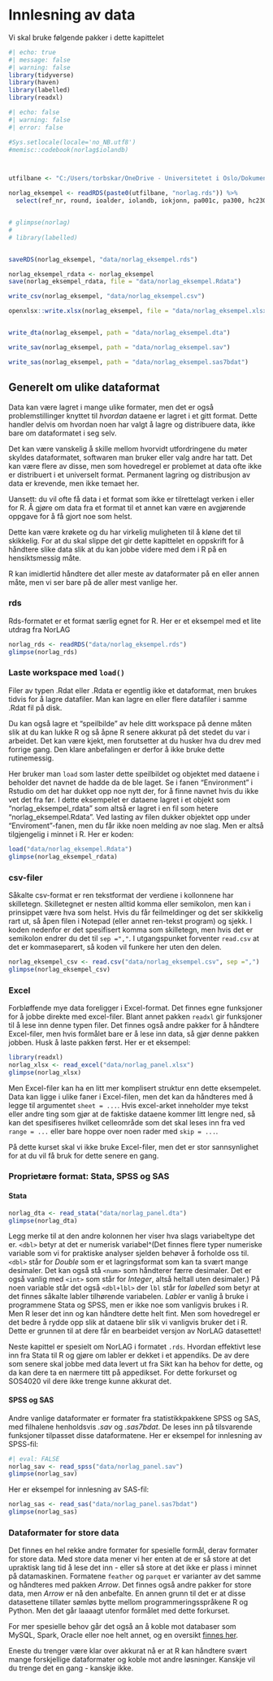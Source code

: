 # Innlesning av data

Vi skal bruke følgende pakker i dette kapittelet

```r
#| echo: true
#| message: false
#| warning: false
library(tidyverse)
library(haven)
library(labelled)
library(readxl)

```

```r
#| echo: false
#| warning: false
#| error: false 

#Sys.setlocale(locale='no_NB.utf8')
#memisc::codebook(norlag$iolandb)



utfilbane <- "C:/Users/torbskar/OneDrive - Universitetet i Oslo/Dokumenter/Undervisning/SOS4020_forkurs/data2023/data_tilDeling/"

norlag_eksempel <- readRDS(paste0(utfilbane, "norlag.rds")) %>% 
  select(ref_nr, round, ioalder, iolandb, iokjonn, pa001c, pa300, hc230, hc231, va207, hcMCS12, hcPCS12 )


# glimpse(norlag)
# 
# library(labelled)


saveRDS(norlag_eksempel, "data/norlag_eksempel.rds")

norlag_eksempel_rdata <- norlag_eksempel 
save(norlag_eksempel_rdata, file = "data/norlag_eksempel.Rdata")

write_csv(norlag_eksempel, "data/norlag_eksempel.csv")

openxlsx::write.xlsx(norlag_eksempel, file = "data/norlag_eksempel.xlsx")


write_dta(norlag_eksempel, path = "data/norlag_eksempel.dta")

write_sav(norlag_eksempel, path = "data/norlag_eksempel.sav")

write_sas(norlag_eksempel, path = "data/norlag_eksempel.sas7bdat")


```

## Generelt om ulike dataformat
Data kan være lagret i mange ulike formater, men det er også problemstillinger knyttet til *hvordan* dataene er lagret i et gitt format. Dette handler delvis om hvordan noen har valgt å lagre og distribuere data, ikke bare om dataformatet i seg selv.

Det kan være vanskelig å skille mellom hvorvidt utfordringene du møter skyldes dataformatet, softwaren man bruker eller valg andre har tatt. Det kan være flere av disse, men som hovedregel er problemet at data ofte ikke er distribuert i et universelt format. Permanent lagring og distribusjon av data er krevende, men ikke temaet her.

Uansett: du vil ofte få data i et format som ikke er tilrettelagt verken i eller for R. Å gjøre om data fra et format til et annet kan være en avgjørende oppgave for å få gjort noe som helst.

Dette kan være krøkete og du har virkelig muligheten til å kløne det til skikkelig. For at du skal slippe det gir dette kapittelet en oppskrift for å håndtere slike data slik at du kan jobbe videre med dem i R på en hensiktsmessig måte.

R kan imidlertid håndtere det aller meste av dataformater på en eller annen måte, men vi ser bare på de aller mest vanlige her.


### rds

Rds-formatet er et format særlig egnet for R. Her er et eksempel med et lite utdrag fra NorLAG

```r
norlag_rds <- readRDS("data/norlag_eksempel.rds")
glimpse(norlag_rds)

```



### Laste workspace med `load()`

Filer av typen .Rdat eller .Rdata er egentlig ikke et dataformat, men brukes tidvis for å lagre datafiler. Man kan lagre en eller flere datafiler i samme .Rdat fil på disk.

Du kan også lagre et "speilbilde" av hele ditt workspace på denne måten slik at du kan lukke R og så åpne R senere akkurat på det stedet du var i arbeidet. Det kan være kjekt, men forutsetter at du husker hva du drev med forrige gang. Den klare anbefalingen er derfor å ikke bruke dette rutinemessig.

Her bruker man `load` som laster dette speilbildet og objektet med dataene i beholder det navnet de hadde da de ble laget. Se i fanen "Environment" i Rstudio om det har dukket opp noe nytt der, for å finne navnet hvis du ikke vet det fra før. I dette eksempelet er dataene lagret i et objekt som "norlag_eksempel_rdata" som altså er lagret i en fil som hetere "norlag_eksempel.Rdata". Ved lasting av filen dukker objektet opp under "Enviroment"-fanen, men du får ikke noen melding av noe slag. Men er altså tilgjengelig i minnet i R. Her er koden: 

```r
load("data/norlag_eksempel.Rdata")
glimpse(norlag_eksempel_rdata)

```



### csv-filer

Såkalte csv-format er ren tekstformat der verdiene i kollonnene har skilletegn. Skilletegnet er nesten alltid komma eller semikolon, men kan i prinsippet være hva som helst. Hvis du får feilmeldinger og det ser skikkelig rart ut, så åpen filen i Notepad (eller annet ren-tekst program) og sjekk. I koden nedenfor er det spesifisert komma som skilletegn, men hvis det er semikolon endrer du det til `sep =","`.  I utgangspunket forventer `read.csv` at det er kommaseparert, så koden vil funkere her uten den delen. 

```r
norlag_eksempel_csv <- read.csv("data/norlag_eksempel.csv", sep =",")
glimpse(norlag_eksempel_csv)
```

### Excel

Forbløffende mye data foreligger i Excel-format. Det finnes egne funksjoner for å jobbe direkte med excel-filer. Blant annet pakken `readxl` gir funksjoner til å lese inn denne typen filer. Det finnes også andre pakker for å håndtere Excel-filer, men hvis formålet bare er å lese inn data, så gjør denne pakken jobben. Husk å laste pakken først. Her er et eksempel:

```r
library(readxl)
norlag_xlsx <- read_excel("data/norlag_panel.xlsx")
glimpse(norlag_xlsx)

```

Men Excel-filer kan ha en litt mer komplisert struktur enn dette eksempelet. Data kan ligge i ulike faner i Excel-filen, men det kan da håndteres med å legge til argumentet `sheet = ...`. Hvis excel-arket inneholder mye tekst eller andre ting som gjør at de faktiske dataene kommer litt lengre ned, så kan det spesifiseres hvilket celleområde som det skal leses inn fra ved `range = ...` eller bare hoppe over noen rader med `skip = ...`. 

På dette kurset skal vi ikke bruke Excel-filer, men det er stor sannsynlighet for at du vil få bruk for dette senere en gang. 


### Proprietære format: Stata, SPSS og SAS

#### Stata

```r
norlag_dta <- read_stata("data/norlag_panel.dta")
glimpse(norlag_dta)
```
Legg merke til at den andre kolonnen her viser hva slags variabeltype det er. `<dbl>` betyr at det er numerisk variabel^(Det finnes flere typer numeriske variable som vi for praktiske analyser sjelden behøver å forholde oss til. `<dbl>` står for *Double* som er et lagringsformat som kan ta svært mange desimaler. Det kan også stå `<num>` som håndterer færre desimaler. Det er også vanlig med `<int>` som står for *Integer*, altså heltall uten desimaler.) På noen variable står det også `<dbl+lbl>` der `lbl` står for *labelled* som betyr at det finnes såkalte labler tilhørende variabelen. *Labler* er vanlig å bruke i programmene Stata og SPSS, men er ikke noe som vanligvis brukes i R. Men R leser det inn og kan håndtere dette helt fint. Men som hovedregel er det bedre å rydde opp slik at dataene blir slik vi vanligvis bruker det i R. Dette er grunnen til at dere får en bearbeidet versjon av NorLAG datasettet! 

Neste kapittel er spesielt om NorLAG i formatet `.rds`. Hvordan effektivt lese inn fra Stata til R og gjøre om labler er dekket i et appendiks. De av dere som senere skal jobbe med data levert ut fra Sikt kan ha behov for dette, og da kan dere ta en nærmere titt på appedikset. For dette forkurset og SOS4020 vil dere ikke trenge kunne akkurat det. 

#### SPSS og SAS
Andre vanlige dataformater er formater fra statistikkpakkene SPSS og SAS, med filhalene henholdsvis *.sav* og *.sas7bdat*. De leses inn på tilsvarende funksjoner tilpasset disse dataformatene. Her er eksempel for innlesning av SPSS-fil: 

```r
#| eval: FALSE
norlag_sav <- read_spss("data/norlag_panel.sav")
glimpse(norlag_sav)
```
Her er eksempel for innlesning av SAS-fil: 

```r
norlag_sas <- read_sas("data/norlag_panel.sas7bdat")
glimpse(norlag_sas)
```

### Dataformater for store data
Det finnes en hel rekke andre formater for spesielle formål, derav formater for store data. Med store data mener vi her enten at de er så store at det upraktisk lang tid å lese det inn - eller så store at det ikke er plass i minnet på datamaskinen. Formatene `feather` og `parquet` er varianter av det samme og håndteres med pakken *Arrow*. Det finnes også andre pakker for store data, men *Arrow* er nå den anbefalte. En annen grunn til det er at disse datasettene tillater sømløs bytte mellom programmeringsspråkene R og Python. Men det går laaaagt utenfor formålet med dette forkurset. 

For mer spesielle behov går det også an å koble mot databaser som MySQL, Spark, Oracle eller noe helt annet, og en oversikt [finnes her](https://cran.r-project.org/web/views/Databases.html).

Eneste du trenger være klar over akkurat nå er at R kan håndtere svært mange forskjellige dataformater og koble mot andre løsninger. Kanskje vil du trenge det en gang - kanskje ikke. 
